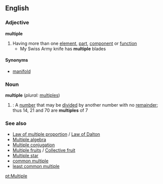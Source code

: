 ==English==

===Adjective===
'''multiple'''
#Having more than one [[element]], [[part]], [[component]] or [[function]]
#* My Swiss Army knife has '''multiple''' blades
====Synonyms====
*[[manifold]]

===Noun===
'''multiple'''  (''plural:'' [[multiples]])
#{{cattag|mathematics}}: A [[number]] that may be [[divide]]d by another number with no [[remainder]]; thus 14, 21 and 70 are '''multiples''' of 7

===See also===
*[[Law of multiple proportion]] / [[Law of Dalton]]
*[[Multiple algebra]]
*[[Multiple conjugation]]
*[[Multiple fruits]] / [[Collective fruit]]
*[[Multiple star]]
*[[common multiple]]
*[[least common multiple]]

[[pt:Multiple]]